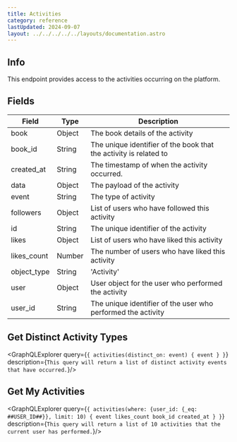 ```yaml
---
title: Activities
category: reference
lastUpdated: 2024-09-07
layout: ../../../../../layouts/documentation.astro
---
```





## Info
This endpoint provides access to the activities occurring on the platform.

## Fields

<table>
    <thead>
    <tr>
        <th>Field</th>
        <th>Type</th>
        <th>Description</th>
    </tr>
    </thead>
    <tbody>
    <tr>
        <td>book</td>
        <td>Object</td>
        <td>The book details of the activity</td>
    </tr>
    <tr>
        <td>book_id</td>
        <td>String</td>
        <td>The unique identifier of the book that the activity is related to</td>
    </tr>
    <tr>
        <td>created_at</td>
        <td>String</td>
        <td>The timestamp of when the activity occurred.</td>
    </tr>
    <tr>
        <td>data</td>
        <td>Object</td>
        <td>The payload of the activity</td>
    </tr>
    <tr>
        <td>event</td>
        <td>String</td>
        <td>The type of activity</td>
    </tr>
    <tr>
        <td>followers</td>
        <td>Object</td>
        <td>List of users who have followed this activity</td>
    </tr>
    <tr>
        <td>id</td>
        <td>String</td>
        <td>The unique identifier of the activity</td>
    </tr>
    <tr>
        <td>likes</td>
        <td>Object</td>
        <td>List of users who have liked this activity</td>
    </tr>
    <tr>
        <td>likes_count</td>
        <td>Number</td>
        <td>The number of users who have liked this activity</td>
    </tr>
    <tr>
        <td>object_type</td>
        <td>String</td>
        <td>'Activity'</td>
    </tr>
    <tr>
        <td>user</td>
        <td>Object</td>
        <td>User object for the user who performed the activity</td>
    </tr>
    <tr>
        <td>user_id</td>
        <td>String</td>
        <td>The unique identifier of the user who performed the activity</td>
    </tr>
    </tbody>
</table>

## Get Distinct Activity Types
<GraphQLExplorer query={`{
    activities(distinct_on: event) {
        event
    }
}`} description={`
    This query will return a list of distinct activity events that have occurred.
`}/>

## Get My Activities
<GraphQLExplorer query={`{
    activities(where: {user_id: {_eq: ##USER_ID##}}, limit: 10) {
        event
        likes_count
        book_id
        created_at
    }
}`} description={`
    This query will return a list of 10 activities that the current user has performed.
`}/>